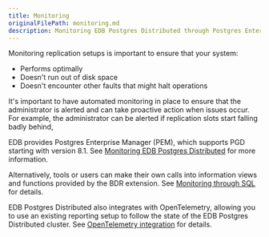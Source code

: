 ```yaml
---
title: Monitoring
originalFilePath: monitoring.md
description: Monitoring EDB Postgres Distributed through Postgres Enterprise Manager, SQL, and OpenTelemetry
---
```


Monitoring replication setups is important to ensure that your system:

-  Performs optimally
-  Doesn't run out of disk space
-  Doesn't encounter other faults that might halt operations

It's important to have automated monitoring in place to ensure that the administrator is alerted and can
take proactive action when issues occur. For example, the administrator can be alerted if
replication slots start falling badly behind, 

EDB provides Postgres Enterprise Manager (PEM), which supports PGD starting with version 8.1. See [Monitoring EDB Postgres Distributed](/pem/latest/monitoring_BDR_nodes/) for more information.

Alternatively, tools or users can make their own calls into information views
and functions provided by the BDR extension. See [Monitoring through SQL](sql) for
details.

EDB Postgres Distributed also integrates with OpenTelemetry, allowing you to
use an existing reporting setup to follow the state of the EDB Postgres Distributed
cluster. See [OpenTelemetry integration](otel) for details.
